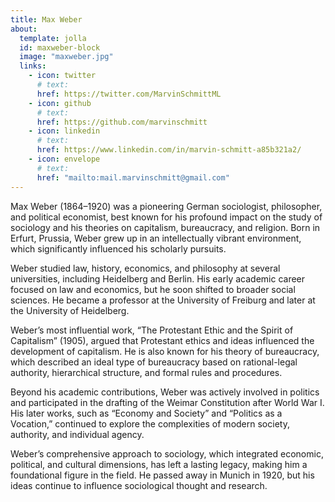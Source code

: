 ```yaml
---
title: Max Weber
about:
  template: jolla
  id: maxweber-block
  image: "maxweber.jpg"
  links:
    - icon: twitter
      # text:
      href: https://twitter.com/MarvinSchmittML
    - icon: github
      # text:
      href: https://github.com/marvinschmitt
    - icon: linkedin
      # text:
      href: https://www.linkedin.com/in/marvin-schmitt-a85b321a2/
    - icon: envelope
      # text:
      href: "mailto:mail.marvinschmitt@gmail.com"
---
```


::: {#maxweber-block}
Max Weber (1864--1920) was a pioneering German sociologist, philosopher, and political economist, best known for his profound impact on the study of sociology and his theories on capitalism, bureaucracy, and religion. Born in Erfurt, Prussia, Weber grew up in an intellectually vibrant environment, which significantly influenced his scholarly pursuits.

Weber studied law, history, economics, and philosophy at several universities, including Heidelberg and Berlin. His early academic career focused on law and economics, but he soon shifted to broader social sciences. He became a professor at the University of Freiburg and later at the University of Heidelberg.

Weber's most influential work, "The Protestant Ethic and the Spirit of Capitalism" (1905), argued that Protestant ethics and ideas influenced the development of capitalism. He is also known for his theory of bureaucracy, which described an ideal type of bureaucracy based on rational-legal authority, hierarchical structure, and formal rules and procedures.

Beyond his academic contributions, Weber was actively involved in politics and participated in the drafting of the Weimar Constitution after World War I. His later works, such as "Economy and Society" and "Politics as a Vocation," continued to explore the complexities of modern society, authority, and individual agency.

Weber's comprehensive approach to sociology, which integrated economic, political, and cultural dimensions, has left a lasting legacy, making him a foundational figure in the field. He passed away in Munich in 1920, but his ideas continue to influence sociological thought and research.
:::
